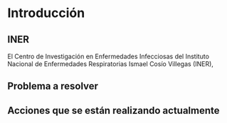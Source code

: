 
# Introducción {#intro}

## INER

El Centro de Investigación en Enfermedades Infecciosas del Instituto Nacional de Enfermedades Respiratorias Ismael Cosío Villegas (INER), 

## Problema a resolver

## Acciones que se están realizando actualmente










